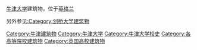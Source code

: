 [[牛津大学|牛津大学]]建筑物，位于[[英格兰|英格兰]]

另外参见[[:Category:剑桥大学建筑物|:Category:剑桥大学建筑物]]

[[Category:牛津建筑物|Category:牛津建筑物]]
[[Category:牛津大学|Category:牛津大学]]
[[Category:牛津大学校史|Category:牛津大学校史]]
[[Category:各高等院校建筑物|Category:各高等院校建筑物]]
[[Category:英国高校建筑物|Category:英国高校建筑物]]